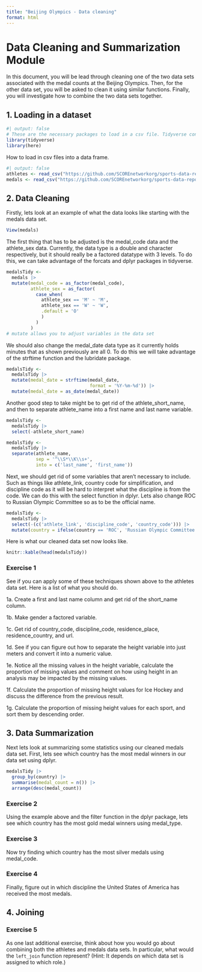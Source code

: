 ```yaml
---
title: "Beijing Olympics - Data cleaning"
format: html
---
```

# Data Cleaning and Summarization Module

In this document, you will be lead through cleaning one of the two data sets associated with the medal counts at the Beijing Olympics. Then, for the other data set, you will be asked to clean it using similar functions. Finally, you will investigate how to combine the two data sets together.

## 1. Loading in a dataset
```r
#| output: false
# These are the necessary packages to load in a csv file. Tidyverse contains many different packages that we will be using in this module.
library(tidyverse)
library(here)
```

How to load in csv files into a data frame.
```r
#| output: false
athletes <- read_csv("https://github.com/SCOREnetworkorg/sports-data-repository/raw/main/data/beijing_athletes.csv")
medals <- read_csv("https://github.com/SCOREnetworkorg/sports-data-repository/raw/main/data/beijing_medals.csv")
```

## 2. Data Cleaning
Firstly, lets look at an example of what the data looks like starting with the medals data set.
```r
View(medals)
```

The first thing that has to be adjusted is the medal_code data and the athlete_sex data. Currently, the data type is a double and character respectively, but it should really be a factored datatype with 3 levels. To do this, we can take advantage of the forcats and dplyr packages in tidyverse.

```r
medalsTidy <- 
  medals |>
  mutate(medal_code = as_factor(medal_code),
         athlete_sex = as_factor(
           case_when(
             athlete_sex == 'M' ~ 'M',
             athlete_sex == 'W' ~ 'W',
             .default = 'O'
             )
           )
         )
# mutate allows you to adjust variables in the data set
```

We should also change the medal_date data type as it currently holds minutes that as shown previously are all 0. To do this we will take advantage of the strftime function and the lubridate package. 

```r
medalsTidy <-
  medalsTidy |>
  mutate(medal_date = strftime(medal_date,
                               format = '%Y-%m-%d')) |>
  mutate(medal_date = as_date(medal_date))
```

Another good step to take might be to get rid of the athlete_short_name, and then to separate athlete_name into a first name and last name variable.
```r
medalsTidy <-
  medalsTidy |>
  select(-athlete_short_name)
```

```r
medalsTidy <-
  medalsTidy |>
  separate(athlete_name,
           sep = '^\\S*\\K\\s+',
           into = c('last_name', 'first_name'))
```

Next, we should get rid of some variables that aren't necessary to include. Such as things like athlete_link, country code for simplification, and discipline code as it will be hard to interpret what the discipline is from the code. We can do this with the select function in dplyr. Lets also change ROC to Russian Olympic Committee so as to be the official name.
```r
medalsTidy <-
  medalsTidy |>
  select(-(c('athlete_link', 'discipline_code', 'country_code'))) |>
  mutate(country = ifelse(country == 'ROC', 'Russian Olympic Committee', country))
```

Here is what our cleaned data set now looks like.
```r
knitr::kable(head(medalsTidy))
```

### Exercise 1
See if you can apply some of these techniques shown above to the athletes data set. Here is a list of what you should do.

1a. Create a first and last name column and get rid of the short_name column.

1b. Make gender a factored variable.

1c. Get rid of country_code, discipline_code, residence_place, residence_country, and url.

1d. See if you can figure out how to separate the height variable into just meters and convert it into a numeric value.

1e. Notice all the missing values in the height variable, calculate the proportion of missing values and comment on how using height in an analysis may be impacted by the missing values.

1f. Calculate the proportion of missing height values for Ice Hockey and discuss the difference from the previous result.

1g. Calculate the proportion of missing height values for each sport, and sort them by descending order.

## 3. Data Summarization
Next lets look at summarizing some statistics using our cleaned medals data set. First, lets see which country has the most medal winners in our data set using dplyr.
```r
medalsTidy |>
  group_by(country) |>
  summarise(medal_count = n()) |>
  arrange(desc(medal_count))
```

### Exercise 2
Using the example above and the filter function in the dplyr package, lets see which country has the most gold medal winners using medal_type.

### Exercise 3
Now try finding which country has the most silver medals using medal_code.

### Exercise 4
Finally, figure out in which discipline the United States of America has received the most medals.

## 4. Joining
### Exercise 5
As one last additional exercise, think about how you would go about combining both the athletes and medals data sets. In particular, what would the `left_join` function represent? (Hint: It depends on which data set is assigned to which role.)

